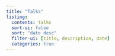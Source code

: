 ```yaml
---
title: "Talks"
listing:
  contents: talks
  sort-ui: false
  sort: "date desc"
  filter-ui: [title, description, date]
  categories: true
---
```

